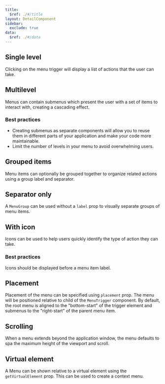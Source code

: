```yaml
---
title:
  $ref: ./#/title
layout: DetailComponent
sidebar:
  exclude: true
data:
  $ref: ./#/data
---
```


<LivePreviewControls>

<LivePreview componentName="menu" exampleName="SingleLevel" >

## Single level

Clicking on the menu trigger will display a list of actions that the user can take.

</LivePreview>

<LivePreview componentName="menu" exampleName="Multilevel" >

## Multilevel

Menus can contain submenus which present the user with a set of items to interact with, creating a cascading effect.

### Best practices

- Creating submenus as separate components will allow you to reuse them in different parts of your application and make your code more maintainable.
- Limit the number of levels in your menu to avoid overwhelming users.

</LivePreview>

<LivePreview componentName="menu" exampleName="GroupedItems" >

## Grouped items

Menu items can optionally be grouped together to organize related actions using a group label and separator.

</LivePreview>

<LivePreview componentName="menu" exampleName="SeparatorOnly" >

## Separator only

A `MenuGroup` can be used without a `label` prop to visually separate groups of menu items.

</LivePreview>

<LivePreview componentName="menu" exampleName="WithIcon" >

## With icon

Icons can be used to help users quickly identify the type of action they can take.

### Best practices

Icons should be displayed before a menu item label.

</LivePreview>

<LivePreview componentName="menu" exampleName="Placement" >

## Placement

Placement of the menu can be specified using `placement` prop. The menu will be positioned relative to child of the `MenuTrigger` component.
By default, the root menu is aligned to the "bottom-start" of the trigger element and submenus to the "right-start" of the parent menu item.

</LivePreview>

<LivePreview componentName="menu" exampleName="Scrolling" >

## Scrolling

When a menu extends beyond the application window, the menu defaults to spa the maximum height of the viewport and scroll.

</LivePreview>

<LivePreview componentName="menu" exampleName="ContextMenu" displayName="Virtual element" >

## Virtual element

A Menu can be shown relative to a virtual element using the `getVirtualElement` prop. This can be used to create a context menu.

</LivePreview>
  
</LivePreviewControls>
